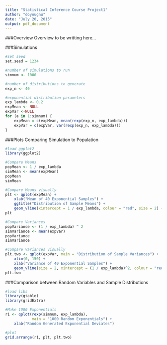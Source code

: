 ```yaml
---
title: "Statistical Inference Course Project1"
author: "doyougnu"
date: "July 20, 2015"
output: pdf_document
---
```


###Overview
Overview to be writting here...

###Simulations
```r
#set seed
set.seed = 1234

#number of simulations to run
simnum <- 1000

#number of distributions to generate
exp_n <- 40

#exponential distribution parameters
exp_lambda <- 0.2
expMean <- NULL
expVar <-NULL
for (a in 1:simnum) {
    expMean = c(expMean, mean(rexp(exp_n, exp_lambda)))
    expVar = c(expVar, var(rexp(exp_n, exp_lambda)))
}
```

###Plots Comparing Simulation to Population
```r
#load ggplot2
library(ggplot2)

#Compare Means
popMean <- 1 / exp_lambda
simMean <- mean(expMean)
popMean
simMean

#Compare Means visually
plt <- qplot(expMean) + 
    xlab("Mean of 40 Exponential Samples") +
    ggtitle("Distribution of Sample Means") +
    geom_vline(xintercept = 1 / exp_lambda, colour = "red", size = 2) +
plt
```

```r
#Compare Variances
popVariance <- (1 / exp_lambda) ^ 2
simVariance <- mean(expVar)
popVariance
simVariance

#compare Variances visually
plt.two <- qplot(expVar, main = "Distribution of Sample Variances") +
    xlim(0, 150) +
    xlab("Variance of 40 Exponential Samples") +
    geom_vline(size = 2, xintercept = (1 / exp_lambda)^2, colour = "red")
plt.two
```

###Comparison between Random Variables and Sample Distributions
```r
#load libs
library(gtable)
library(gridExtra)

#Make 1000 Exponentials
r1 <- qplot(rexp(simnum, exp_lambda),  
            main = "1000 Random Exponentials") +
    xlab("Random Generated Exponential Deviates") 

#plot
grid.arrange(r1, plt, plt.two)
```
